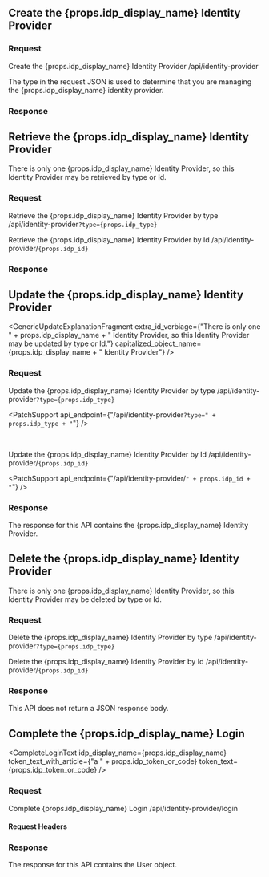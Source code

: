 
## Create the {props.idp_display_name} Identity Provider

### Request

<APIAuthentication icon="lock">Create the {props.idp_display_name} Identity Provider</APIAuthentication>
<APIURI method="POST">/api/identity-provider</APIURI>

The <InlineField>type</InlineField> in the request JSON is used to determine that you are managing the {props.idp_display_name} identity provider.

<OauthIdpRequestBody idp_lowercase={props.idp_lowercase}
                     idp_type={props.idp_type}
                     idp_display_name={props.idp_display_name}
                     idp_linking_strategy={props.idp_linking_strategy}
                     idp_since={props.idp_since}
                     optional_tag={props.optional_tag} />

### Response

<StandardPostResponseCodes never_search_error />

<OauthIdpResponseBody idp_lowercase={props.idp_lowercase}
                      idp_type={props.idp_type}
                      idp_display_name={props.idp_display_name}
                      idp_linking_strategy={props.idp_linking_strategy}
                      idp_since={props.idp_since}
                      idp_id={props.idp_id}
                      optional_tag={props.optional_tag} />


## Retrieve the {props.idp_display_name} Identity Provider

There is only one {props.idp_display_name} Identity Provider, so this Identity Provider may be retrieved by type or Id.

### Request

<APIAuthentication icon="lock">Retrieve the {props.idp_display_name} Identity Provider by type</APIAuthentication>
<APIURI method="GET">/api/identity-provider<code>?type={props.idp_type}</code></APIURI>

<APIAuthentication icon="lock">Retrieve the {props.idp_display_name} Identity Provider by Id</APIAuthentication>
<APIURI method="GET">/api/identity-provider/<code>{props.idp_id}</code></APIURI>

### Response

<StandardGetResponseCodes never_search_error />

<OauthIdpResponseBody idp_lowercase={props.idp_lowercase}
                      idp_type={props.idp_type}
                      idp_display_name={props.idp_display_name}
                      idp_linking_strategy={props.idp_linking_strategy}
                      idp_since={props.idp_since}
                      idp_id={props.idp_id}
                      optional_tag={props.optional_tag} />


## Update the {props.idp_display_name} Identity Provider

<GenericUpdateExplanationFragment extra_id_verbiage={"There is only one " + props.idp_display_name + " Identity Provider, so this Identity Provider may be updated by type or Id."} capitalized_object_name={props.idp_display_name + " Identity Provider"} />

### Request

<APIAuthentication icon="lock">Update the {props.idp_display_name} Identity Provider by type</APIAuthentication>
<APIURI method="PUT">/api/identity-provider<code>?type={props.idp_type}</code></APIURI>

<PatchSupport api_endpoint={"/api/identity-provider`?type=" + props.idp_type + "`"} />

<br/>

<APIAuthentication icon="lock">Update the {props.idp_display_name} Identity Provider by Id</APIAuthentication>
<APIURI method="PUT">/api/identity-provider/<code>{props.idp_id}</code></APIURI>

<PatchSupport api_endpoint={"/api/identity-provider/`" + props.idp_id + "`"} />

<OauthIdpRequestBody idp_lowercase={props.idp_lowercase}
                     idp_type={props.idp_type}
                     idp_display_name={props.idp_display_name}
                     idp_linking_strategy={props.idp_linking_strategy}
                     idp_since={props.idp_since}
                     optional_tag={props.optional_tag} />
### Response

The response for this API contains the {props.idp_display_name} Identity Provider.

<StandardPutResponseCodes never_search_error />

<OauthIdpResponseBody idp_lowercase={props.idp_lowercase}
                      idp_type={props.idp_type}
                      idp_display_name={props.idp_display_name}
                      idp_linking_strategy={props.idp_linking_strategy}
                      idp_since={props.idp_since}
                      idp_id={props.idp_id}
                      optional_tag={props.optional_tag} />


## Delete the {props.idp_display_name} Identity Provider

There is only one {props.idp_display_name} Identity Provider, so this Identity Provider may be deleted by type or Id.

### Request

<APIAuthentication icon="lock">Delete the {props.idp_display_name} Identity Provider by type</APIAuthentication>
<APIURI method="DELETE">/api/identity-provider<code>?type={props.idp_type}</code></APIURI>

<APIAuthentication icon="lock">Delete the {props.idp_display_name} Identity Provider by Id</APIAuthentication>
<APIURI method="DELETE">/api/identity-provider/<code>{props.idp_id}</code></APIURI>

### Response

This API does not return a JSON response body.

<StandardDeleteResponseCodes never_search_error />


## Complete the {props.idp_display_name} Login

<CompleteLoginText idp_display_name={props.idp_display_name} token_text_with_article={"a " + props.idp_token_or_code} token_text={props.idp_token_or_code} />

### Request

<APIAuthentication icon="unlock">Complete {props.idp_display_name} Login</APIAuthentication>
<APIURI method="POST">/api/identity-provider/login</APIURI>

#### Request Headers

<APIBlock>
  <div class="border-t-2"></div>
  <XForwardedForHeader />
  <XFusionauthTenantIdHeaderScopedOperationRowOnly />
</APIBlock>

<IdentityProviderLoginRequestBody idp_token_or_code={props.idp_token_or_code}
                                  idp_display_name={props.idp_display_name}
                                  idp_lowercase={props.idp_lowercase}
                                  idp_since={props.idp_since} />

### Response

The response for this API contains the User object.

<IdentityProviderLoginResponseBody idp_display_name={props.idp_display_name} />
